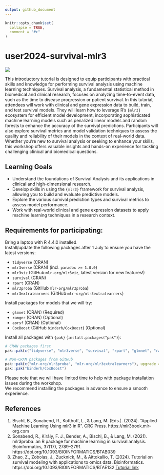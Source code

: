 ```yaml
---
output: github_document
---
```


<!-- README.md is generated from README.Rmd. Please edit that file -->

```r
knitr::opts_chunk$set(
  collapse = TRUE,
  comment = "#>"
)
```

# user2024-survival-mlr3

<!-- badges: start -->
[![](https://img.shields.io/badge/useR!2024-Tutorial-blue?style=flat)](https://sched.co/1c8vg)
<!-- badges: end -->

This introductory tutorial is designed to equip participants with practical skills and knowledge for performing survival analysis using machine learning techniques. Survival analysis, a fundamental statistical method in biomedical and clinical research, focuses on analyzing time-to-event data, such as the time to disease progression or patient survival.
In this tutorial, attendees will work with clinical and gene expression data to build, train, and test survival models.
They will learn how to leverage R's `{mlr3}` ecosystem for efficient model development, incorporating sophisticated machine learning models such as penalized linear models and random forests to enhance the accuracy of the survival predictions.
Participants will also explore survival metrics and model validation techniques to assess the quality and reliability of their models in the context of real-world data.
Whether you're new to survival analysis or seeking to enhance your skills, this workshop offers valuable insights and hands-on experience for tackling challenging clinical and biomedical questions.

## Learning Goals

- Understand the foundations of Survival Analysis and its applications in clinical and high-dimensional research.
- Develop skills in using the `{mlr3}` framework for survival analysis, allowing you to build and evaluate predictive models.
- Explore the various survival prediction types and survival metrics to assess model performance.
- Work with real-world clinical and gene expression datasets to apply machine learning techniques in a research context.

## Requirements for participating:

Bring a laptop with R 4.4.0 installed.  
Install/update the following packages after 1 July to ensure you have the latest versions:

- `tidyverse` (CRAN)
- `mlr3verse` (CRAN) (incl. `paradox >= 1.0.0`)
- `mlr3viz` (GitHub `mlr-org/mlr3viz`, latest version for new features!)
- `survival` (CRAN)
- `rpart` (CRAN)
- `mlr3proba` (GitHub `mlr-org/mlr3proba`)
- `mlr3extralearners` (GitHub `mlr-org/mlr3extralearners`)

Install packages for models that we will try:

- `glmnet` (CRAN) (Required)
- `ranger` (CRAN) (Optional)
- `aorsf` (CRAN) (Optional)
- `CoxBoost` (GitHub `binderh/CoxBoost`) (Optional)

Install all packages with `{pak}` (`install.packages("pak")`):

```r
# CRAN packages first
pak::pak(c("tidyverse", "mlr3verse", "survival", "rpart", "glmnet", "ranger", "aorsf"), upgrade = TRUE)

# Non-CRAN packages from GitHub
pak::pak(c("mlr-org/mlr3proba", "mlr-org/mlr3extralearners"), upgrade = TRUE)
pak::pak("binderh/CoxBoost")
```

Please note that we will have limited time to help with package installation issues during the workshop.  
We recommend installing the packages in advance to ensure a smooth experience.

## References

1. Bischl, B., Sonabend, R., Kotthoff, L., & Lang, M. (Eds.). (2024). "Applied Machine Learning Using mlr3 in R". CRC Press. https://mlr3book.mlr-org.com
2. Sonabend, R., Király, F. J., Bender, A., Bischl, B., & Lang, M. (2021). mlr3proba: an R package for machine learning in survival analysis. Bioinformatics, 37(17), 2789–2791. https://doi.org/10.1093/BIOINFORMATICS/BTAB039
3. Zhao, Z., Zobolas, J., Zucknick, M., & Aittokallio, T. (2024). Tutorial on survival modeling with applications to omics data. Bioinformatics. https://doi.org/10.1093/BIOINFORMATICS/BTAE132 [Tutorial link](https://ocbe-uio.github.io/survomics/survomics.html)
